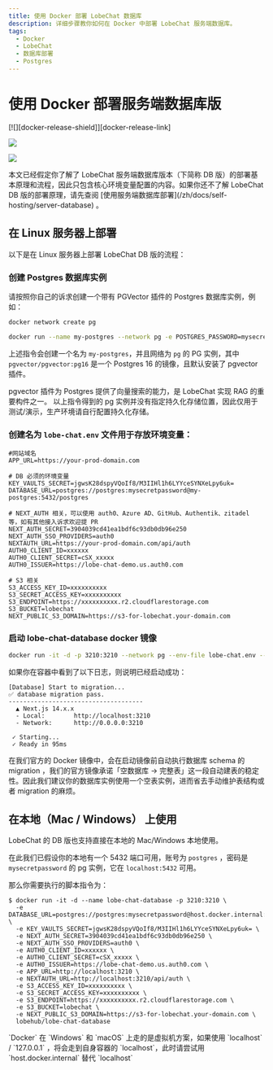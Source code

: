 ```yaml
---
title: 使用 Docker 部署 LobeChat 数据库
description: 详细步骤教你如何在 Docker 中部署 LobeChat 服务端数据库。
tags:
  - Docker
  - LobeChat
  - 数据库部署
  - Postgres
---
```


# 使用 Docker 部署服务端数据库版

<div style={{display:"flex", gap: 4}}>
  [![][docker-release-shield]][docker-release-link]

[![][docker-size-shield]][docker-size-link]

[![][docker-pulls-shield]][docker-pulls-link]

</div>

<Callout type="info">
  本文已经假定你了解了 LobeChat 服务端数据库版本（下简称 DB
  版）的部署基本原理和流程，因此只包含核心环境变量配置的内容。如果你还不了解 LobeChat DB
  版的部署原理，请先查阅 [使用服务端数据库部署](/zh/docs/self-hosting/server-database) 。
</Callout>

## 在 Linux 服务器上部署

以下是在 Linux 服务器上部署 LobeChat DB 版的流程：

<Steps>

### 创建 Postgres 数据库实例

请按照你自己的诉求创建一个带有 PGVector 插件的 Postgres 数据库实例，例如：

```sh
docker network create pg

docker run --name my-postgres --network pg -e POSTGRES_PASSWORD=mysecretpassword -p 5432:5432 -d pgvector/pgvector:pg16
```

上述指令会创建一个名为 `my-postgres`，并且网络为 `pg` 的 PG 实例，其中 `pgvector/pgvector:pg16` 是一个 Postgres 16 的镜像，且默认安装了 pgvector 插件。

<Callout type="info">
  pgvector 插件为 Postgres 提供了向量搜索的能力，是 LobeChat 实现 RAG 的重要构件之一。
</Callout>

<Callout type="warning">
  以上指令得到的 pg
  实例并没有指定持久化存储位置，因此仅用于测试/演示，生产环境请自行配置持久化存储。
</Callout>

### 创建名为 `lobe-chat.env` 文件用于存放环境变量：

```shell
#网站域名
APP_URL=https://your-prod-domain.com

# DB 必须的环境变量
KEY_VAULTS_SECRET=jgwsK28dspyVQoIf8/M3IIHl1h6LYYceSYNXeLpy6uk=
DATABASE_URL=postgres://postgres:mysecretpassword@my-postgres:5432/postgres

# NEXT_AUTH 相关，可以使用 auth0、Azure AD、GitHub、Authentik、zitadel 等，如有其他接入诉求欢迎提 PR
NEXT_AUTH_SECRET=3904039cd41ea1bdf6c93db0db96e250
NEXT_AUTH_SSO_PROVIDERS=auth0
NEXTAUTH_URL=https://your-prod-domain.com/api/auth
AUTH0_CLIENT_ID=xxxxxx
AUTH0_CLIENT_SECRET=cSX_xxxxx
AUTH0_ISSUER=https://lobe-chat-demo.us.auth0.com

# S3 相关
S3_ACCESS_KEY_ID=xxxxxxxxxx
S3_SECRET_ACCESS_KEY=xxxxxxxxxx
S3_ENDPOINT=https://xxxxxxxxxx.r2.cloudflarestorage.com
S3_BUCKET=lobechat
NEXT_PUBLIC_S3_DOMAIN=https://s3-for-lobechat.your-domain.com
```

### 启动 lobe-chat-database docker 镜像

```sh
docker run -it -d -p 3210:3210 --network pg --env-file lobe-chat.env --name lobe-chat-database lobehub/lobe-chat-database
```

如果你在容器中看到了以下日志，则说明已经启动成功：

```log
[Database] Start to migration...
✅ database migration pass.
-------------------------------------
  ▲ Next.js 14.x.x
  - Local:        http://localhost:3210
  - Network:      http://0.0.0.0:3210

 ✓ Starting...
 ✓ Ready in 95ms
```

</Steps>

<Callout type="tip">
  在我们官方的 Docker 镜像中，会在启动镜像前自动执行数据库 schema 的 migration
  ，我们的官方镜像承诺「空数据库 ->
  完整表」这一段自动建表的稳定性。因此我们建议你的数据库实例使用一个空表实例，进而省去手动维护表结构或者
  migration 的麻烦。
</Callout>

## 在本地（Mac / Windows） 上使用

LobeChat 的 DB 版也支持直接在本地的 Mac/Windows 本地使用。

在此我们已假设你的本地有一个 5432 端口可用，账号为 `postgres` ，密码是 `mysecretpassword` 的 pg 实例，它在 `localhost:5432` 可用。

那么你需要执行的脚本指令为：

```shell
$ docker run -it -d --name lobe-chat-database -p 3210:3210 \
  -e DATABASE_URL=postgres://postgres:mysecretpassword@host.docker.internal:5432/postgres \
  -e KEY_VAULTS_SECRET=jgwsK28dspyVQoIf8/M3IIHl1h6LYYceSYNXeLpy6uk= \
  -e NEXT_AUTH_SECRET=3904039cd41ea1bdf6c93db0db96e250 \
  -e NEXT_AUTH_SSO_PROVIDERS=auth0 \
  -e AUTH0_CLIENT_ID=xxxxxx \
  -e AUTH0_CLIENT_SECRET=cSX_xxxxx \
  -e AUTH0_ISSUER=https://lobe-chat-demo.us.auth0.com \
  -e APP_URL=http://localhost:3210 \
  -e NEXTAUTH_URL=http://localhost:3210/api/auth \
  -e S3_ACCESS_KEY_ID=xxxxxxxxxx \
  -e S3_SECRET_ACCESS_KEY=xxxxxxxxxx \
  -e S3_ENDPOINT=https://xxxxxxxxxx.r2.cloudflarestorage.com \
  -e S3_BUCKET=lobechat \
  -e NEXT_PUBLIC_S3_DOMAIN=https://s3-for-lobechat.your-domain.com \
  lobehub/lobe-chat-database
```

<Callout type="tip">
  `Docker` 在 `Windows` 和 `macOS` 上走的是虚拟机方案，如果使用 `localhost` / `127.0.0.1`
  ，将会走到自身容器的 `localhost`，此时请尝试用 `host.docker.internal` 替代 `localhost`
</Callout>

[docker-pulls-link]: https://hub.docker.com/r/lobehub/lobe-chat-database
[docker-pulls-shield]: https://img.shields.io/docker/pulls/lobehub/lobe-chat-database?color=45cc11&labelColor=black&style=flat-square
[docker-release-link]: https://hub.docker.com/r/lobehub/lobe-chat-database
[docker-release-shield]: https://img.shields.io/docker/v/lobehub/lobe-chat-database?color=369eff&label=docker&labelColor=black&logo=docker&logoColor=white&style=flat-square
[docker-size-link]: https://hub.docker.com/r/lobehub/lobe-chat-database
[docker-size-shield]: https://img.shields.io/docker/image-size/lobehub/lobe-chat-database?color=369eff&labelColor=black&style=flat-square
